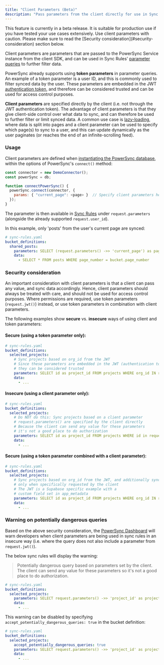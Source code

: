 ```yaml
---
title: "Client Parameters (Beta)"
description: "Pass parameters from the client directly for use in Sync Rules."
---
```


<Info>
This feature is currently in a beta release. It is suitable for production use if you have tested your use cases extensively.
</Info>

<Warning>
  Use client parameters with caution. Please make sure to read the [Security consideration](#security-consideration) section below.
</Warning>

Client parameters are parameters that are passed to the PowerSync Service instance from the client SDK, and can be used in Sync Rules' [parameter queries](/usage/sync-rules/parameter-queries) to further filter data.

PowerSync already supports using **token parameters** in parameter queries. An example of a token parameter is a user ID, and this is commonly used to filter synced data by the user. These parameters are embedded in the JWT [authentication token](/usage/installation/authentication-setup/custom), and therefore can be considered trusted and can be used for access control purposes.

**Client parameters** are specified directly by the client (i.e. not through the JWT authentication token). The advantage of client parameters is that they give client-side control over what data to sync, and can therefore be used to further filter or limit synced data. A common use case is [lazy-loading](/usage/use-case-examples/infinite-scrolling#id-2-control-data-sync-using-client-parameters), where data is split into pages and a client parameter can be used to specify which page(s) to sync to a user, and this can update dynamically as the user paginates (or reaches the end of an infinite-scrolling feed).

### Usage

Client parameters are defined when [instantiating the PowerSync database](/usage/installation/client-side-setup/instantiate-powersync-database), within the options of PowerSync's `connect()` method:

```js
const connector = new DemoConnector();
const powerSync = db;

function connectPowerSync() {
  powerSync.connect(connector, {
    params: { "current_page": <page> }  // Specify client parameters here
  });
}
```

The parameter is then available in [Sync Rules](/usage/sync-rules) under `request.parameters` (alongside the already supported `request.user_id`).

In this example, only 'posts' from the user's current page are synced:

```yaml
# sync-rules.yaml
bucket_definitions:
  shared_posts:
    parameters: SELECT (request.parameters() ->> 'current_page') as page_number
    data:
      - SELECT * FROM posts WHERE page_number = bucket.page_number
```

### Security consideration

An important consideration with client parameters is that a client can pass any value, and sync data accordingly. Hence, client parameters should always be treated with care, and should not be used for access control purposes. Where permissions are required, use token parameters (`request.jwt()`) instead, or use token parameters in combination with client parameters.

The following examples show **secure** vs. **insecure** ways of using client and token parameters:

#### Secure (using a token parameter only):

```yaml
# sync-rules.yaml
bucket_definitions:
  selected_projects:
    # Sync projects based on org_id from the JWT
    # Since these parameters are embedded in the JWT (authentication token)
    # they can be considered trusted
    parameters: SELECT id as project_id FROM projects WHERE org_id IN request.jwt() ->> 'app_metadata.org_id'
    data:
      - ...
```

#### Insecure (using a client parameter only):

```yaml
# sync-rules.yaml
bucket_definitions:
  selected_projects:
    # Do NOT do this: Sync projects based on a client parameter
    # request.parameters() are specified by the client directly
    # Because the client can send any value for these parameters
    # it's not a good place to do authorization
    parameters: SELECT id as project_id FROM projects WHERE id in request.parameters() ->> 'selected_projects'
    data:
      - ...
```

#### Secure (using a token parameter combined with a client parameter):

```yaml
# sync-rules.yaml
bucket_definitions:
  selected_projects:
    # Sync projects based on org_id from the JWT, and additionally sync archived projects
    # only when specifically requested by the client
    # The JWT is a Supabase specific example with a
    # custom field set in app_metadata
    parameters: SELECT id as project_id FROM projects WHERE org_id IN request.jwt() ->> 'app_metadata.org_id' AND archived = true AND request.parameters() ->> 'include_archived'
    data:
      - ...
```

### Warning on potentially dangerous queries

Based on the above security consideration, the [PowerSync Dashboard](/usage/tools/powersync-dashboard) will warn developers when client parameters are being used in sync rules in an insecure way (i.e. where the query does not also include a parameter from `request.jwt()`).

The below sync rules will display the warning:

> Potentially dangerous query based on parameters set by the client. The client can send any value for these parameters so it's not a good place to do authorization.

```yaml
# sync-rules.yaml
bucket_definitions:
  selected_projects:
    parameters: SELECT request.parameters() ->> 'project_id' as project_id
    data:
      - ...
```

This warning can be disabled by specifying `accept_potentially_dangerous_queries: true` in the bucket definition:

```yaml
# sync-rules.yaml
bucket_definitions:
  selected_projects:
    accept_potentially_dangerous_queries: true
    parameters: SELECT request.parameters() ->> 'project_id' as project_id
    data:
      - ...
```
